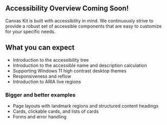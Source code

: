 <Meta title="Guides/Accessibility/Overview" />

## Accessibility Overview Coming Soon!

Canvas Kit is built with accessibility in mind. We continuously strive to provide a robust set of
accessible components that are easy to customize for your specific needs.

## What you can expect

- Introduction to the accessibility tree
- Introduction to the accessible name and description calculation
- Supporting Windows 11 high contrast desktop themes
- Responsiveness and reflow
- Introduction to ARIA live regions

### Bigger and better examples

- Page layouts with landmark regions and structured content headings
- Cards, clickable cards, and lists of cards
- Forms and error handling
